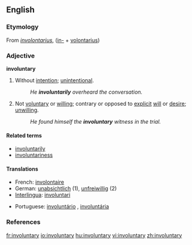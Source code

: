 ==English==

===Etymology===
From {{LL.}} ''[[involontarius]]'', ([[in-]] + [[volontarius]])
===Adjective===
'''involuntary'''

# Without [[intention]]; [[unintentional]].
#: ''He '''involuntarily''' overheard the conversation.''
# Not [[voluntary]] or [[willing]]; contrary or opposed to [[explicit]] [[will]] or [[desire]]; [[unwilling]].
#: ''He found himself the '''involuntary''' witness in the trial.''

====Related terms====
*[[involuntarily]]
*[[involuntariness]]

====Translations====
{{top}}
*French: [[involontaire]]
*German: [[unabsichtlich]] (1), [[unfreiwillig]] (2)
*[[Interlingua]]: [[involuntari]]
{{mid}}
*Portuguese: [[involuntário]] {{m}}, [[involuntária]] {{f}}
{{bottom}}

===References===
{{R:Century 1911}}
{{R:Webster 1913}}

[[fr:involuntary]]
[[io:involuntary]]
[[hu:involuntary]]
[[vi:involuntary]]
[[zh:involuntary]]